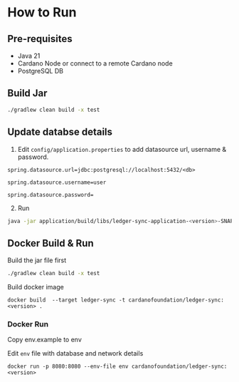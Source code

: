 # How to Run

## Pre-requisites
- Java 21
- Cardano Node or connect to a remote Cardano node
- PostgreSQL DB

## Build Jar

```bash
./gradlew clean build -x test
```

## Update databse details

1. Edit ``config/application.properties`` to add datasource url, username & password.

```
spring.datasource.url=jdbc:postgresql://localhost:5432/<db>

spring.datasource.username=user

spring.datasource.password=

```

2. Run

```bash
java -jar application/build/libs/ledger-sync-application-<version>-SNAPSHOT.jar
```

## Docker Build & Run

Build the jar file first

```bash
./gradlew clean build -x test
```

Build docker image


```shell
docker build  --target ledger-sync -t cardanofoundation/ledger-sync:<version> .
```

### Docker Run

Copy env.example to env

Edit ``env`` file with database and network details

```shell
docker run -p 8080:8080 --env-file env cardanofoundation/ledger-sync:<version>
```
